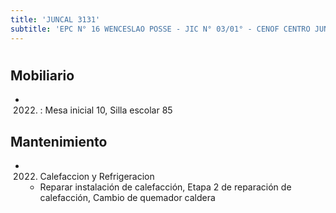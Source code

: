```yaml
---
title: 'JUNCAL 3131'
subtitle: 'EPC N° 16 WENCESLAO POSSE - JIC N° 03/01° - CENOF CENTRO JUNCAL - ESC. PRIM. 16/01°'
---
```


#


## Mobiliario

*  (2022) : Mesa inicial 10, Silla escolar 85 





## Mantenimiento

*  (2022) Calefaccion y Refrigeracion 
    + Reparar instalación de calefacción, Etapa 2 de reparación de calefacción, Cambio de quemador caldera



